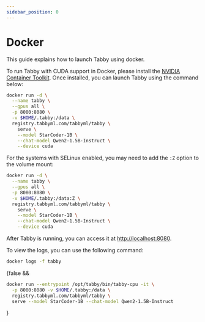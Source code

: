 ```yaml
---
sidebar_position: 0
---
```


# Docker

This guide explains how to launch Tabby using docker.


<Tabs>
  <TabItem value="cuda" label="CUDA" default>


  To run Tabby with CUDA support in Docker, please install the [NVIDIA Container Toolkit](https://docs.nvidia.com/datacenter/cloud-native/container-toolkit/install-guide.html).
  Once installed, you can launch Tabby using the command below:

  ```bash title="run.sh"
  docker run -d \
    --name tabby \
    --gpus all \
    -p 8080:8080 \
    -v $HOME/.tabby:/data \
    registry.tabbyml.com/tabbyml/tabby \
      serve \
      --model StarCoder-1B \
      --chat-model Qwen2-1.5B-Instruct \
      --device cuda
  ```

  For the systems with SELinux enabled, you may need to add the `:Z` option to the volume mount:

  ```bash title="run.sh"
  docker run -d \
    --name tabby \
    --gpus all \
    -p 8080:8080 \
    -v $HOME/.tabby:/data:Z \
    registry.tabbyml.com/tabbyml/tabby \
      serve \
      --model StarCoder-1B \
      --chat-model Qwen2-1.5B-Instruct \
      --device cuda
  ```

  After Tabby is running, you can access it at [http://localhost:8080](http://localhost:8080).

  To view the logs, you can use the following command:

  ```bash
  docker logs -f tabby
  ```

  </TabItem>

  {false && <TabItem value="cpu" label="CPU" default>

  ```bash title="run.sh"
  docker run --entrypoint /opt/tabby/bin/tabby-cpu -it \
    -p 8080:8080 -v $HOME/.tabby:/data \
    registry.tabbyml.com/tabbyml/tabby \
    serve --model StarCoder-1B --chat-model Qwen2-1.5B-Instruct
  ```

  </TabItem>}
</Tabs>
